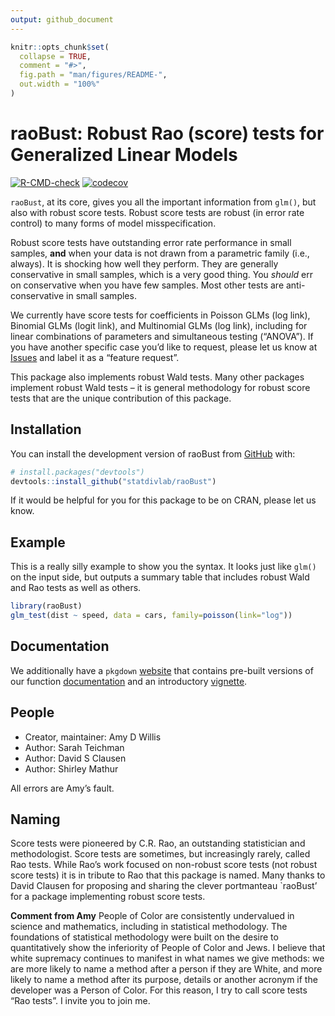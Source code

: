 ```yaml
---
output: github_document
---
```


<!-- README.md is generated from README.Rmd. Please edit that file -->

```r
knitr::opts_chunk$set(
  collapse = TRUE,
  comment = "#>",
  fig.path = "man/figures/README-",
  out.width = "100%"
)
```

# raoBust: Robust Rao (score) tests for Generalized Linear Models

<!-- badges: start -->
[![R-CMD-check](https://github.com/statdivlab/raoBust/workflows/R-CMD-check/badge.svg)](https://github.com/statdivlab/raoBust/actions)
[![codecov](https://codecov.io/github/statdivlab/raoBust/coverage.svg?branch=main)](https://app.codecov.io/github/statdivlab/raoBust)
<!-- badges: end -->

`raoBust`, at its core, gives you all the important information from
`glm()`, but also with robust score tests. Robust score tests are 
robust (in error rate control) to many forms of model misspecification. 

Robust score tests have outstanding error rate performance in small
samples, **and** when your data is not drawn from a parametric family
(i.e., always). It is shocking how well they perform. They are
generally conservative in small samples, which is a very good thing. 
You *should* err on conservative when you have few samples. Most 
other tests are anti-conservative in small samples. 

We currently have score tests for coefficients in Poisson GLMs (log 
link), Binomial GLMs (logit link), and Multinomial GLMs (log link), 
including for linear combinations of parameters and simultaneous testing
("ANOVA"). If you have another
specific case you’d like to request, please let us know at
[Issues](https://github.com/statdivlab/raoBust/issues) and label it as a
“feature request”.

This package also implements robust Wald tests. 
Many other packages implement robust Wald tests -- it is general 
methodology for robust score tests that are the unique contribution 
of this package. 

## Installation

You can install the development version of raoBust from
[GitHub](https://github.com/) with:

``` r
# install.packages("devtools")
devtools::install_github("statdivlab/raoBust")
```

If it would be helpful for you for this package to be on CRAN, 
please let us know. 

## Example

This is a really silly example to show you the syntax. It looks just like `glm()` on the input side, but outputs a summary table that includes robust Wald and Rao tests as well as others. 

```r
library(raoBust)
glm_test(dist ~ speed, data = cars, family=poisson(link="log"))
```

## Documentation 

We additionally have a `pkgdown` [website](https://statdivlab.github.io/raoBust/) that contains pre-built versions of our function [documentation](https://statdivlab.github.io/raoBust/reference/index.html) and an introductory [vignette](https://statdivlab.github.io/raoBust/articles/intro_raoBust.html).

## People

- Creator, maintainer: Amy D Willis
- Author: Sarah Teichman
- Author: David S Clausen
- Author: Shirley Mathur

All errors are Amy’s fault. 

## Naming

Score tests were pioneered by C.R. Rao, an outstanding 
statistician and methodologist. Score tests are sometimes, 
but increasingly rarely, called Rao tests. While Rao's work 
focused on non-robust score tests (not robust score tests) 
it is in tribute to Rao that this package is named. Many 
thanks to David Clausen for proposing and sharing the clever 
portmanteau `raoBust' for a package implementing robust score tests. 

**Comment from Amy** People of Color are consistently undervalued 
in science and mathematics, including in statistical methodology. 
The foundations of statistical methodology were built on 
the desire to quantitatively show the inferiority of People of Color 
and Jews. I believe that white supremacy continues to manifest 
in what names we give methods: we are more likely to name a method 
after a person if they are White, and more likely to name a method 
after its purpose, details or another acronym if the developer was 
a Person of Color. For this reason, I try to call score tests 
"Rao tests". I invite you to join me. 